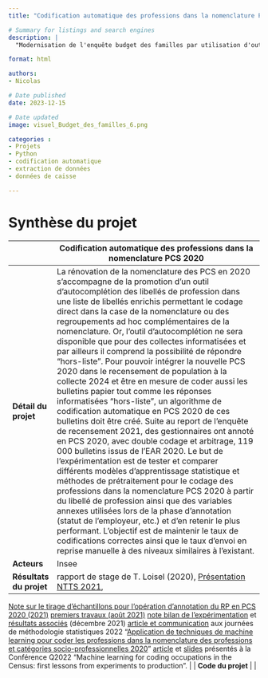 ```yaml
---
title: "Codification automatique des professions dans la nomenclature PCS 2020"

# Summary for listings and search engines
description: |
  "Modernisation de l'enquête budget des familles par utilisation d'outils de classification automatique n°7"

format: html

authors: 
- Nicolas

# Date published
date: 2023-12-15

# Date updated
image: visuel_Budget_des_familles_6.png

categories : 
- Projets
- Python
- codification automatique
- extraction de données
- données de caisse

---
```


# Synthèse du projet

|              | Codification automatique des professions dans la nomenclature PCS 2020                           |
|--------------|------------------------------------------------------------------------------------|
| **Détail du projet**         | La rénovation de la nomenclature des PCS en 2020 s'accompagne de la promotion d'un outil d'autocomplétion des libellés de profession dans une liste de libellés enrichis permettant le codage direct dans la case de la nomenclature ou des regroupements ad hoc complémentaires de la nomenclature. Or, l'outil d'autocomplétion ne sera disponible que pour des collectes informatisées et par ailleurs il comprend la possibilité de répondre "hors-liste". Pour pouvoir intégrer la nouvelle PCS 2020 dans le recensement de population à la collecte 2024 et être en mesure de coder aussi les bulletins papier tout comme les réponses informatisées "hors-liste", un algorithme de codification automatique en PCS 2020 de ces bulletins doit être créé. Suite au report de l'enquête de recensement 2021, des gestionnaires ont annoté en PCS 2020, avec double codage et arbitrage, 119 000 bulletins issus de l'EAR 2020. Le but de l'expérimentation est de tester et comparer différents modèles d'apprentissage statistique et méthodes de prétraitement pour le codage des professions dans la nomenclature PCS 2020 à partir du libellé de profession ainsi que des variables annexes utilisées lors de la phase d'annotation (statut de l'employeur, etc.) et d'en retenir le plus performant. L'objectif est de maintenir le taux de codifications correctes ainsi que le taux d'envoi en reprise manuelle à des niveaux similaires à l'existant.          |
| **Acteurs**                  | Insee         |
| **Résultats du projet**      | rapport de stage de T. Loisel (2020), [Présentation NTTS 2021](https://coms.events/NTTS2021/data/abstracts/en/abstract_0066.html), 
[Note sur le tirage d'échantillons pour l'opération d'annotation du RP en PCS 2020 (2021)](https://intranet.insee.fr/jcms/152402_DBFileDocument/fr/2021-3256-dg75-l401)
[premiers travaux (août 2021)](https://intranet.insee.fr/jcms/1492861_DBFileDocument/2021-18332-dg75-l401?details=true)
[note bilan de l'expérimentation](https://intranet.insee.fr/jcms/1492866_DBFileDocument/2021-26934-dg75-l401?details=true) et [résultats associés](https://intranet.insee.fr/jcms/1492871_DBFileDocument/bilan-exper-pcs2020?details=true) (décembre 2021)
[article et communication](http://jms-insee.fr/jms2022s16_1/) aux journées de méthodologie statistiques 2022 "[Application de techniques de machine learning pour coder les professions dans la nomenclature des professions et catégories socio-professionnelles 2020](http://jms-insee.fr/jms2022s16_1/)"
[article](https://intranet.insee.fr/jcms/8751512_DBFileDocument/confq-pcs-20200505-copie?details=true) et [slides](https://intranet.insee.fr/jcms/8751517_DBFileDocument/q2022-slides?details=true) présentés à la Conférence Q2022 "Machine learning for coding occupations in the Census: first lessons from experiments to production".         |
| **Code du projet**           |        |

